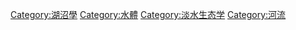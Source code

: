 {{Commonscat|Streams}}

[[Category:湖沼學|Category:湖沼學]]
[[Category:水體|Category:水體]]
[[Category:淡水生态学|Category:淡水生态学]]
[[Category:河流|Category:河流]]